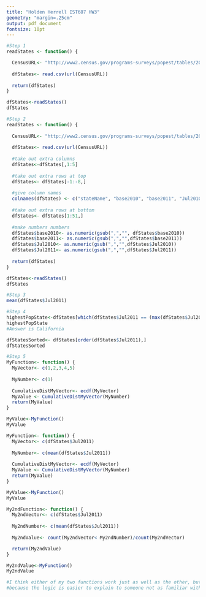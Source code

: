 ---
title: "Holden Herrell IST687 HW3"
geometry: "margin=.25cm"
output: pdf_document
fontsize: 10pt
---


```{r}
#Step 1
readStates <- function() {

  CensusURL<- "http://www2.census.gov/programs-surveys/popest/tables/2010-2011/state/totals/nst-est2011-01.csv"
  
  dfStates<- read.csv(url(CensusURL))
  
  return(dfStates)
}

dfStates<-readStates()
dfStates

#Step 2
readStates <- function() {
  
  CensusURL<- "http://www2.census.gov/programs-surveys/popest/tables/2010-2011/state/totals/nst-est2011-01.csv"
  
  dfStates<- read.csv(url(CensusURL))
  
  #take out extra columns
  dfStates<-dfStates[,1:5]
  
  #take out extra rows at top
  dfStates<- dfStates[-1:-8,]
  
  #give column names
  colnames(dfStates) <- c("stateName", "base2010", "base2011", "Jul2010", "Jul2011")
  
  #take out extra rows at bottom
  dfStates<- dfStates[1:51,]
  
  #make numbers numbers
  dfStates$base2010<- as.numeric(gsub(",","", dfStates$base2010))
  dfStates$base2011<- as.numeric(gsub(",","",dfStates$base2011))
  dfStates$Jul2010<- as.numeric(gsub(",","",dfStates$Jul2010))
  dfStates$Jul2011<- as.numeric(gsub(",","",dfStates$Jul2011))
  
  return(dfStates)
}

dfStates<-readStates()
dfStates

#Step 3
mean(dfStates$Jul2011)

#Step 4
highestPopState<-dfStates[which(dfStates$Jul2011 == (max(dfStates$Jul2011))),names(dfStates) %in% c("stateName")]
highestPopState
#Answer is California

dfStatesSorted<- dfStates[order(dfStates$Jul2011),]
dfStatesSorted

#Step 5
MyFunction<- function() {
  MyVector<- c(1,2,3,4,5)
  
  MyNumber<- c(1)
  
  CumulativeDistMyVector<- ecdf(MyVector)
  MyValue <- CumulativeDistMyVector(MyNumber)
  return(MyValue)
}

MyValue<-MyFunction()
MyValue

MyFunction<- function() {
  MyVector<- c(dfStates$Jul2011)
  
  MyNumber<- c(mean(dfStates$Jul2011))
  
  CumulativeDistMyVector<- ecdf(MyVector)
  MyValue <- CumulativeDistMyVector(MyNumber)
  return(MyValue)
}

MyValue<-MyFunction()
MyValue

My2ndFunction<- function() {
  My2ndVector<- c(dfStates$Jul2011)
  
  My2ndNumber<- c(mean(dfStates$Jul2011))
  
  My2ndValue<- count(My2ndVector< My2ndNumber)/count(My2ndVector)

  return(My2ndValue)
}

My2ndValue<-MyFunction()
My2ndValue

#I think either of my two functions work just as well as the other, but the second one may be better
#because the logic is easier to explain to someone not as familiar with R.
```
